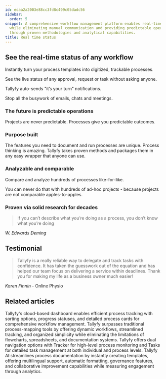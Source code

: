 ```yaml
---
id: ecaa2a2003e88cc3fd8c499c05dadc56
sidebar:
  order: 5
snippet: A comprehensive workflow management platform enables real-time process tracking
  while eliminating manual communication and providing predictable operational outcomes
  through proven methodologies and analytical capabilities.
title: Real time status
---
```


## See the real-time status of any workflow

Instantly turn your process templates into digitized, trackable processes.

See the live status of any approval, request or task without asking anyone.

Tallyfy auto-sends "it’s your turn" notifications.

Stop all the busywork of emails, chats and meetings.

<lite-vimeo videoid="903080339"></lite-vimeo>

### The future is predictable operations

Projects are never predictable. Processes give you predictable outcomes.

### Purpose built

The features you need to document and run processes are unique. Process thinking is amazing. Tallyfy takes proven methods and packages them in any easy wrapper that anyone can use.

### Analyzable and comparable

Compare and analyze hundreds of processes like-for-like.

You can never do that with hundreds of ad-hoc projects - because projects are not comparable apples-to-apples.

### Proven via solid research for decades

> If you can’t describe what you’re doing as a process, you don’t know what you’re doing

_W. Edwards Deming_

## Testimonial

> Tallyfy is a really reliable way to delegate and track tasks with confidence. It has taken the guesswork out of the equation and has helped our team focus on delivering a service within deadlines. Thank you for making my life as a business owner much easier!

_Karen Finnin_ - Online Physio


## Related articles
<CardGrid>
<LinkTitleCard header="<b>Tracker View > Manage and track my processes</b>" href="/products/pro/tracking-and-tasks/tracker-view/how-can-i-manage-and-track-my-processes-on-tallyfy/" > Tallyfy's cloud-based dashboard enables efficient process tracking with sorting options, progress statuses, and detailed process cards for comprehensive workflow management. </LinkTitleCard>
<LinkTitleCard header="<b>Tracking And Tasks > Comparison with flowcharts and spreadsheets</b>" href="/products/pro/tracking-and-tasks/can-i-build-a-flowchart-in-tallyfy/" > Tallyfy surpasses traditional process-mapping tools by offering dynamic workflows, streamlined tracking, and organized simplicity while eliminating the limitations of flowcharts, spreadsheets, and documentation systems. </LinkTitleCard>
<LinkTitleCard header="<b>Pro > Tracking</b>" href="/products/pro/tracking-and-tasks/" > Tallyfy offers dual navigation options with Tracker for high-level process monitoring and Tasks for detailed task management at both individual and process levels. </LinkTitleCard>
<LinkTitleCard header="<b>Features > Explain it once</b>" href="/products/pro/tutorials/features/explain-it-once/" > Tallyfy AI streamlines process documentation by instantly creating templates, offering multilingual support, automatic formatting, governance features, and collaborative improvement capabilities while measuring engagement through analytics. </LinkTitleCard>
</CardGrid>